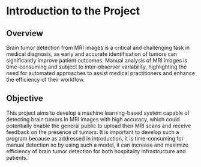 # Introduction to the Project

## Overview
Brain tumor detection from MRI images is a critical and challenging task in medical diagnosis,
as early and accurate identification of tumors can significantly improve patient outcomes. Manual
analysis of MRI images is time-consuming and subject to inter-observer variability, highlighting the need
for automated approaches to assist medical practitioners and enhance the efficiency of their workflow.

## Objective

This project aims to develop a machine learning-based system capable of detecting brain tumors in MRI images
with high accuracy, which could potentially enable the general public to upload their MRI scans and receive
feedback on the presence of tumors. It is important to develop such a program because as addressed in introduction,
it is time-consuming for manual detection so by using such a model, it can increase and maximize efficiency of
brain tumor detection for both hospitality infrastructure and patients.

